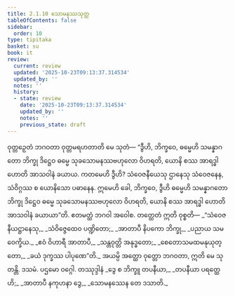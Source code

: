 ```yaml
---
title: 2.1.10 သောမနဿသုတ္တ
tableOfContents: false
sidebar:
  order: 10
type: tipitaka
basket: su
book: it
review:
  current: review
  updated: '2025-10-23T09:13:37.314534'
  updated_by: ''
  notes: ''
  history:
  - state: review
    date: '2025-10-23T09:13:37.314534'
    updated_by: ''
    notes: ''
    previous_state: draft
---
```



<ReviewStatus review={frontmatter.review} showDetails={true} />

<HypothesisAnnotation frontmatter={frontmatter} />

<DynamicBreadcrumb />

<Division number="37" book="it" e="ch" v="18" p="215">

<Paragraph number="226" book="it">
ဝုတ္တဉှေတံ ဘဂဝတာ ဝုတ္တမရဟတာတိ မေ သုတံ—
</Paragraph>

<Paragraph number="227" book="it">
“ဒွီဟိ, ဘိက္ခဝေ, ဓမ္မေဟိ သမန္နာဂတော ဘိက္ခု ဒိဋ္ဌေဝ ဓမ္မေ သုခသောမနဿဗဟုလော ဝိဟရတိ, ယောနိ စဿ အာရဒ္ဓါ ဟောတိ အာသဝါနံ ခယာယ. ကတမေဟိ ဒွီဟိ? သံဝေဇနီယေသု ဌာနေသု သံဝေဇနေန, သံဝိဂ္ဂဿ စ ယောနိသော ပဓာနေန. ဣမေဟိ ခေါ, ဘိက္ခဝေ, ဒွီဟိ ဓမ္မေဟိ သမန္နာဂတော ဘိက္ခု ဒိဋ္ဌေဝ ဓမ္မေ သုခသောမနဿဗဟုလော ဝိဟရတိ, ယောနိ စဿ အာရဒ္ဓါ ဟောတိ အာသဝါနံ ခယာယာ”တိ. ဧတမတ္ထံ ဘဂဝါ အဝေါစ. တတ္ထေတံ ဣတိ ဝုစ္စတိ—
</Paragraph>

<Paragraph number="228" type="verses" book="it">
_“သံဝေဇနီယဋ္ဌာနေသု,_  
_သံဝိဇ္ဇေထေဝ ပဏ္ဍိတော;_  
_အာတာပီ နိပကော ဘိက္ခု,_  
_ပညာယ သမဝေက္ခိယ._  

</Paragraph>

<Paragraph number="229" type="verses" book="it">
_ဧဝံ ဝိဟာရီ အာတာပီ,_  
_သန္တဝုတ္တိ အနုဒ္ဓတော;_  
_စေတောသမထမနုယုတ္တော,_  
_ခယံ ဒုက္ခဿ ပါပုဏေ”တိ._  

</Paragraph>

<Paragraph number="230" book="it">
အယမ္ပိ အတ္ထော ဝုတ္တော ဘဂဝတာ, ဣတိ မေ သုတန္တိ.

</Paragraph>
</Division>

<Paragraph number="231" type="center" book="it">
ဒသမံ.



</Paragraph>

<Paragraph number="232" type="center" book="it">
ပဌမော ဝဂ္ဂေါ.



</Paragraph>

<Paragraph number="233" type="center" book="it">
တဿုဒ္ဒါနံ


</Paragraph>

<Paragraph number="234" type="verses" book="it">
_ဒွေ စ ဘိက္ခူ တပနီယာ,_  
_တပနီယာ ပရတ္ထေဟိ;_  
_အာတာပီ နကုဟနာ ဒွေ,_  
_သောမနဿေန တေ ဒသာတိ._
</Paragraph>